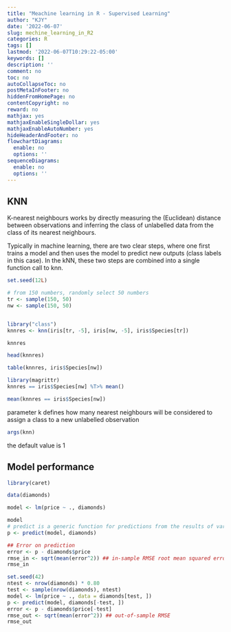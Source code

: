 ```yaml
---
title: "Meachine learning in R - Supervised Learning"
author: "KJY"
date: '2022-06-07'
slug: mechine_learning_in_R2
categories: R
tags: []
lastmod: '2022-06-07T10:29:22-05:00'
keywords: []
description: ''
comment: no
toc: no
autoCollapseToc: no
postMetaInFooter: no
hiddenFromHomePage: no
contentCopyright: no
reward: no
mathjax: yes
mathjaxEnableSingleDollar: yes
mathjaxEnableAutoNumber: yes
hideHeaderAndFooter: no
flowchartDiagrams:
  enable: no
  options: ''
sequenceDiagrams:
  enable: no
  options: ''
---
```


## KNN 

K-nearest neighbours works by directly measuring the (Euclidean) distance between observations and inferring the class of unlabelled data from the class of its nearest neighbours.


Typically in machine learning, there are two clear steps, where one first trains a model and then uses the model to predict new outputs (class labels in this case). In the kNN, these two steps are combined into a single function call to knn.

```r
set.seed(12L)

# from 150 numbers, randomly select 50 numbers
tr <- sample(150, 50)
nw <- sample(150, 50)


library("class")
knnres <- knn(iris[tr, -5], iris[nw, -5], iris$Species[tr])

knnres

head(knnres)
```


```r
table(knnres, iris$Species[nw])
```


```r
library(magrittr)
knnres == iris$Species[nw] %T>% mean()
```


```r
mean(knnres == iris$Species[nw])
```


parameter k defines how many nearest neighbours will be considered to assign a class to a new unlabelled observation


```r
args(knn)
```


the default value is 1

## Model performance

```r
library(caret)
```


```r
data(diamonds)

model <- lm(price ~ ., diamonds)

model
# predict is a generic function for predictions from the results of various model fitting functions.
p <- predict(model, diamonds)
```

```r
## Error on prediction
error <- p - diamonds$price
rmse_in <- sqrt(mean(error^2)) ## in-sample RMSE root mean squared error (RMSE)
rmse_in
```

```r
set.seed(42)
ntest <- nrow(diamonds) * 0.80
test <- sample(nrow(diamonds), ntest)
model <- lm(price ~ ., data = diamonds[test, ])
p <- predict(model, diamonds[-test, ])
error <- p - diamonds$price[-test]
rmse_out <- sqrt(mean(error^2)) ## out-of-sample RMSE
rmse_out
```































